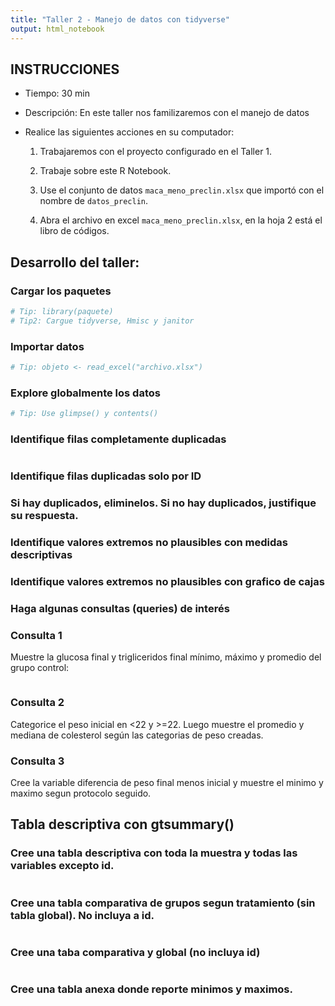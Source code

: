 ```yaml
---
title: "Taller 2 - Manejo de datos con tidyverse"
output: html_notebook
---
```


## INSTRUCCIONES

-   Tiempo: 30 min

-   Descripción: En este taller nos familizaremos con el manejo de datos

-   Realice las siguientes acciones en su computador:

    1)  Trabajaremos con el proyecto configurado en el Taller 1.

    2)  Trabaje sobre este R Notebook.

    3)  Use el conjunto de datos `maca_meno_preclin.xlsx` que importó con el nombre de `datos_preclin`.

    4)  Abra el archivo en excel `maca_meno_preclin.xlsx`, en la hoja 2 está el libro de códigos.

## Desarrollo del taller:

### Cargar los paquetes

```r
# Tip: library(paquete)
# Tip2: Cargue tidyverse, Hmisc y janitor

```

### Importar datos

```r
# Tip: objeto <- read_excel("archivo.xlsx")

```

### Explore globalmente los datos

```r
# Tip: Use glimpse() y contents()

```

### Identifique filas completamente duplicadas

```r

```

### Identifique filas duplicadas solo por ID

### Si hay duplicados, eliminelos. Si no hay duplicados, justifique su respuesta.

### Identifique valores extremos no plausibles con medidas descriptivas

### Identifique valores extremos no plausibles con grafico de cajas

### Haga algunas consultas (queries) de interés

### Consulta 1

Muestre la glucosa final y trigliceridos final mínimo, máximo y promedio del grupo control:

```r

```

### Consulta 2

Categorice el peso inicial en \<22 y \>=22. Luego muestre el promedio y mediana de colesterol según las categorias de peso creadas.

### Consulta 3

Cree la variable diferencia de peso final menos inicial y muestre el minimo y maximo segun protocolo seguido.

## Tabla descriptiva con gtsummary()

### Cree una tabla descriptiva con toda la muestra y todas las variables excepto id.

```r

```

### Cree una tabla comparativa de grupos segun tratamiento (sin tabla global). No incluya a id.

```r

```

### Cree una taba comparativa y global (no incluya id)

```r

```

### Cree una tabla anexa donde reporte minimos y maximos.
